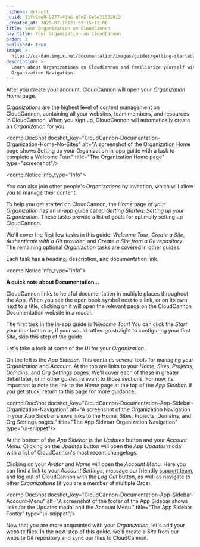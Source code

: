 ```yaml
---
_schema: default
_uuid: 11fd1ae8-9277-43a6-a5a6-6e6e31630912
_created_at: 2025-07-18T21:59:15+12:00
title: Your Organization on CloudCannon
nav_title: Your Organization on CloudCannon
order: 3
published: true
image: >-
  https://cc-dam.imgix.net/documentation/images/guides/getting-started/guide-thumbnails/CloudCannon-Getting-Started-Thumbnail-Universal.png
description: >-
  Learn about Organizations on CloudCannon and familiarize yourself with
  Organization Navigation.
---
```

After you create your account, CloudCannon will open your *Organization Home* page.

*Organizations* are the highest level of content management on CloudCannon, containing all your websites, team members, and resources in CloudCannon. When you sign up, CloudCannon will automatically create an *Organization* for you.

<comp.DocShot docshot_key="CloudCannon-Documentation-Organization-Home-No-Sites" alt="A screenshot of the Organization Home page shows Setting up your Organization in-app guide with a task to complete a Welcome Tour." title="The Organization Home page" type="screenshot"/>

<comp.Notice info_type="info">
  <p>You can also join other people's <em>Organizations</em> by invitation, which will allow you to manage their content.</p>
</comp.Notice>

To help you get started on CloudCannon, the *Home* page of your *Organization* has an in-app guide called *Getting Started: Setting up your Organization*. These tasks provide a list of goals for optimally setting up CloudCannon.

We'll cover the first few tasks in this guide: *Welcome Tour*, *Create a Site*, *Authenticate with a Git provider*, and *Create a Site from a Git repository*. The remaining optional *Organization* tasks are covered in other guides.

Each task has a heading, description, and documentation link.

<comp.Notice info_type="info">
  <p><strong>A quick note about Documentation...</strong></p><p>CloudCannon links to helpful documentation in multiple places throughout the App. When you see the open book symbol next to a link, or on its own next to a title, clicking on it will open the relevant page on the CloudCannon Documentation website in a modal.</p><comp.DocShot docshot_key="CloudCannon-Documentation-Create-A-Site-Page-Docs-Link" alt="A screenshot of an in-app documentation link." title="In-App Documentation Links" type="ui-snippet"/><comp.DocShot docshot_key="CloudCannon-Documentation-Organization-Home-Task-Title-Inline-Docs-Link" alt="A screenshot of the title of an onboarding task shows the blue open book icon, indicating a relevant docs link for this topic." title="Task with inline docs link" type="ui-snippet"/>
</comp.Notice>

The first task in the in-app guide is *Welcome Tour*! You can click the *Start your tour* button or, if your would rather go straight to configuring your first *Site*, skip this step of the guide.

Let's take a look at some of the UI for your *Organization*.

On the left is the *App Sidebar*. This contains several tools for managing your *Organization* and *Account*. At the top are links to your *Home*, *Sites*, *Projects*, *Domains*, and *Org Settings* pages. We'll cover each of these in greater detail later, or in other guides relevant to those sections. For now, its important to note the link to the *Home* page at the top of the *App Sidebar*. If you get stuck, return to this page for more guidance.

<comp.DocShot docshot_key="CloudCannon-Documentation-App-Sidebar-Organization-Navigation" alt="A screenshot of the Organization Navigation in your App Sidebar shows links to the Home, Sites, Projects, Domains, and Org Settings pages." title="The App Sidebar Organization Navigation" type="ui-snippet"/>

At the bottom of the *App Sidebar* is the *Updates* button and your *Account Menu*. Clicking on the *Updates* button will open the *App Updates* modal with a list of CloudCannon's most recent changelogs.

Clicking on your *Avatar* and *Name* will open the *Account Menu*. Here you can find a link to your *Account Settings*, message our friendly [support team](/support/), and log out of CloudCannon with the *Log Out* button, as well as navigate to other *Organizations* (if you are a member of multiple Orgs).

<comp.DocShot docshot_key="CloudCannon-Documentation-App-Sidebar-Account-Menu" alt="A screenshot of the footer of the App Sidebar shows links for the Updates modal and the Account Menu." title="The App Sidebar Footer" type="ui-snippet"/>

Now that you are more acquainted with your *Organization*, let's add your website files. In the next step of this guide, we'll create a *Site* from our website Git repository and sync our files to CloudCannon.